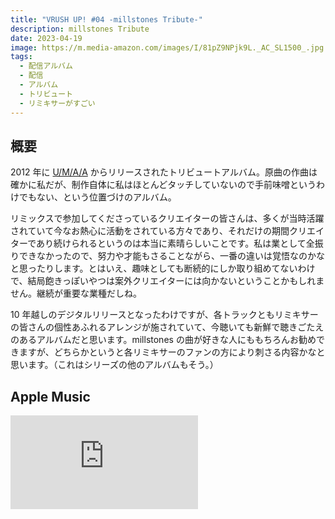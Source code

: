 ```yaml
---
title: "VRUSH UP! #04 -millstones Tribute-"
description: millstones Tribute
date: 2023-04-19
image: https://m.media-amazon.com/images/I/81pZ9NPjk9L._AC_SL1500_.jpg
tags:
  - 配信アルバム
  - 配信
  - アルバム
  - トリビュート
  - リミキサーがすごい
---
```


## 概要

2012 年に [U/M/A/A](https://www.umaa.net/) からリリースされたトリビュートアルバム。原曲の作曲は確かに私だが、制作自体に私はほとんどタッチしていないので手前味噌というわけでもない、という位置づけのアルバム。

リミックスで参加してくださっているクリエイターの皆さんは、多くが当時活躍されていて今なお熱心に活動をされている方々であり、それだけの期間クリエイターであり続けられるというのは本当に素晴らしいことです。私は業として全振りできなかったので、努力や才能もさることながら、一番の違いは覚悟なのかなと思ったりします。とはいえ、趣味としても断続的にしか取り組めてないわけで、結局飽きっぽいやつは案外クリエイターには向かないということかもしれません。継続が重要な業種だしね。

10 年越しのデジタルリリースとなったわけですが、各トラックともリミキサーの皆さんの個性あふれるアレンジが施されていて、今聴いても新鮮で聴きごたえのあるアルバムだと思います。millstones の曲が好きな人にももちろんお勧めできますが、どちらかというと各リミキサーのファンの方により刺さる内容かなと思います。（これはシリーズの他のアルバムもそう。）

## Apple Music

<iframe
  allow="autoplay *; encrypted-media *; fullscreen *; clipboard-write"
  frameBorder={0}
  height={450}
  style={{ width: "100%", maxWidth: 660, overflow: "hidden", borderRadius: 10 }}
  sandbox="allow-forms allow-popups allow-same-origin allow-scripts allow-storage-access-by-user-activation allow-top-navigation-by-user-activation"
  src="https://embed.music.apple.com/us/album/vrush-up-millstones-tribute/1682027541"
/>

## 余談

この VRUSH UP シリーズ、私がリミキサーとして参加したものもあるのですが、今のところ何らかの事情により配信されていないようです。[sasakure.UK](https://sasakure.uk.com/) さんの「[ウタカタ永焔鳥](https://www.nicovideo.jp/watch/sm9900322)」をリミックスしたものですが、自分でも結構気に入っていて、広く聴いてもらいたいなと思える出来なので、無事に配信されるといいなと思ってます。
